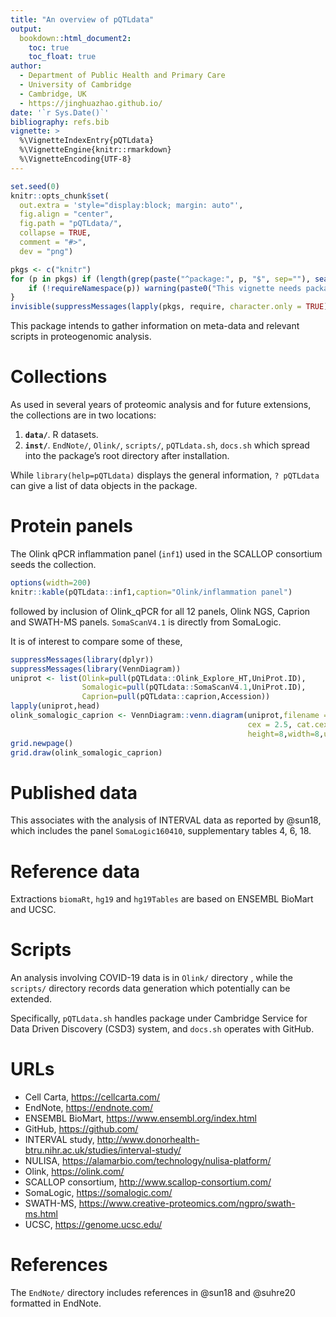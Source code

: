 ```yaml
---
title: "An overview of pQTLdata"
output:
  bookdown::html_document2:
    toc: true
    toc_float: true
author:
  - Department of Public Health and Primary Care
  - University of Cambridge
  - Cambridge, UK
  - https://jinghuazhao.github.io/
date: '`r Sys.Date()`'
bibliography: refs.bib
vignette: >
  %\VignetteIndexEntry{pQTLdata}
  %\VignetteEngine{knitr::rmarkdown}
  %\VignetteEncoding{UTF-8}
---
```


```r
set.seed(0)
knitr::opts_chunk$set(
  out.extra = 'style="display:block; margin: auto"',
  fig.align = "center",
  fig.path = "pQTLdata/",
  collapse = TRUE,
  comment = "#>",
  dev = "png")
```

```r
pkgs <- c("knitr")
for (p in pkgs) if (length(grep(paste("^package:", p, "$", sep=""), search())) == 0) {
    if (!requireNamespace(p)) warning(paste0("This vignette needs package `", p, "'; please install"))
}
invisible(suppressMessages(lapply(pkgs, require, character.only = TRUE)))
```

This package intends to gather information on meta-data and relevant scripts in proteogenomic analysis.

# Collections

As used in several years of proteomic analysis and for future extensions, the collections are in two locations:

1. **`data/`**. R datasets.
2. **`inst/`**. `EndNote/`, `Olink/`, `scripts/`, `pQTLdata.sh`, `docs.sh` which spread into the package's root directory after installation.

While `library(help=pQTLdata)` displays the general information, `? pQTLdata` can give a list of data objects in the package.

# Protein panels

The Olink qPCR inflammation panel (`inf1`) used in the SCALLOP consortium seeds the collection.

```r
options(width=200)
knitr::kable(pQTLdata::inf1,caption="Olink/inflammation panel")
```

followed by inclusion of Olink_qPCR for all 12 panels, Olink NGS, Caprion and SWATH-MS panels. `SomaScanV4.1` is directly from SomaLogic.

It is of interest to compare some of these,

```r
suppressMessages(library(dplyr))
suppressMessages(library(VennDiagram))
uniprot <- list(Olink=pull(pQTLdata::Olink_Explore_HT,UniProt.ID),
                Somalogic=pull(pQTLdata::SomaScanV4.1,UniProt.ID),
                Caprion=pull(pQTLdata::caprion,Accession))
lapply(uniprot,head)
olink_somalogic_caprion <- VennDiagram::venn.diagram(uniprot,filename = NULL,disable.logging = TRUE,
                                                     cex = 2.5, cat.cex = 2.5, cat.pos = c(0,0,180),
                                                     height=8,width=8,units="in")
grid.newpage()
grid.draw(olink_somalogic_caprion)
```

# Published data

This associates with the analysis of INTERVAL data as reported by @sun18, which includes the panel `SomaLogic160410`, supplementary tables 4, 6, 18.

# Reference data

Extractions `biomaRt`, `hg19` and `hg19Tables` are based on ENSEMBL BioMart and UCSC.

# Scripts

An analysis involving COVID-19 data is in `Olink/` directory , while the `scripts/` directory records data generation which potentially can be extended.

Specifically, `pQTLdata.sh` handles package under Cambridge Service for Data Driven Discovery (CSD3) system, and `docs.sh` operates with GitHub.

# URLs

- Cell Carta, <https://cellcarta.com/>
- EndNote, <https://endnote.com/>
- ENSEMBL BioMart, <https://www.ensembl.org/index.html>
- GitHub, <https://github.com/>
- INTERVAL study, <http://www.donorhealth-btru.nihr.ac.uk/studies/interval-study/>
- NULISA, <https://alamarbio.com/technology/nulisa-platform/>
- Olink, <https://olink.com/>
- SCALLOP consortium, <http://www.scallop-consortium.com/>
- SomaLogic, <https://somalogic.com/>
- SWATH-MS, <https://www.creative-proteomics.com/ngpro/swath-ms.html>
- UCSC, <https://genome.ucsc.edu/>

# References {-}

The `EndNote/` directory includes references in @sun18 and @suhre20 formatted in EndNote.
